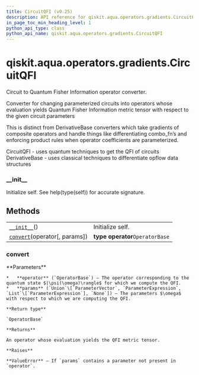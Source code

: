 ```yaml
---
title: CircuitQFI (v0.25)
description: API reference for qiskit.aqua.operators.gradients.CircuitQFI in qiskit v0.25
in_page_toc_min_heading_level: 1
python_api_type: class
python_api_name: qiskit.aqua.operators.gradients.CircuitQFI
---
```


<span id="qiskit-aqua-operators-gradients-circuitqfi" />

# qiskit.aqua.operators.gradients.CircuitQFI

<Class id="qiskit.aqua.operators.gradients.CircuitQFI" isDedicatedPage={true} github="https://github.com/qiskit-community/qiskit-aqua/tree/stable/0.9/qiskit/aqua/operators/gradients/circuit_qfis/circuit_qfi.py" signature="CircuitQFI" modifiers="class">
  Circuit to Quantum Fisher Information operator converter.

  Converter for changing parameterized circuits into operators whose evaluation yields Quantum Fisher Information metric tensor with respect to the given circuit parameters

  This is distinct from DerivativeBase converters which take gradients of composite operators and handle things like differentiating combo\_fn’s and enforcing product rules when operator coefficients are parameterized.

  CircuitQFI - uses quantum techniques to get the QFI of circuits DerivativeBase - uses classical techniques to differentiate opflow data structures

  ### \_\_init\_\_

  <Function id="qiskit.aqua.operators.gradients.CircuitQFI.__init__" signature="__init__()">
    Initialize self. See help(type(self)) for accurate signature.
  </Function>

  ## Methods

  |                                                                                                                                            |                                 |
  | ------------------------------------------------------------------------------------------------------------------------------------------ | ------------------------------- |
  | [`__init__`](#qiskit.aqua.operators.gradients.CircuitQFI.__init__ "qiskit.aqua.operators.gradients.CircuitQFI.__init__")()                 | Initialize self.                |
  | [`convert`](#qiskit.aqua.operators.gradients.CircuitQFI.convert "qiskit.aqua.operators.gradients.CircuitQFI.convert")(operator\[, params]) | **type operator**`OperatorBase` |

  ### convert

  <Function id="qiskit.aqua.operators.gradients.CircuitQFI.convert" signature="convert(operator, params=None)" modifiers="abstract">
    **Parameters**

    *   **operator** (`OperatorBase`) – The operator corresponding to the quantum state $|\psi(\omega)\rangle$ for which we compute the QFI.
    *   **params** (`Union`\[`ParameterVector`, `ParameterExpression`, `List`\[`ParameterExpression`], `None`]) – The parameters $\omega$ with respect to which we are computing the QFI.

    **Return type**

    `OperatorBase`

    **Returns**

    An operator whose evaluation yields the QFI metric tensor.

    **Raises**

    **ValueError** – If `params` contains a parameter not present in `operator`.
  </Function>
</Class>

